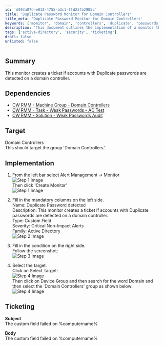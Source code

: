 ```yaml
---
id: 'd093a07d-e012-4755-a3c1-ffd234b2905c'
title: 'Duplicate Password Monitor for Domain Controllers'
title_meta: 'Duplicate Password Monitor for Domain Controllers'
keywords: ['monitor', 'domain', 'controllers', 'duplicate', 'passwords', 'ticket']
description: 'This document outlines the implementation of a monitor that creates a ticket when duplicate passwords are detected on a domain controller. It includes dependencies, target specifications, and step-by-step implementation instructions.'
tags: ['active-directory', 'security', 'ticketing']
draft: false
unlisted: false
---
```

## Summary

This monitor creates a ticket if accounts with Duplicate passwords are detected on a domain controller.

## Dependencies

- [CW RMM - Machine Group - Domain Controllers](https://proval.itglue.com/DOC-5078775-14036214)
- [CW RMM - Task - Weak Passwords - AD Test](https://proval.itglue.com/DOC-5078775-17546396)
- [CW RMM - Solution - Weak Passwords Audit](https://proval.itglue.com/DOC-5078775-17872310)

## Target

Domain Controllers  
This should target the group 'Domain Controllers.'

## Implementation

1. From the left bar select Alert Management -> Monitor  
   ![Step 1 Image](../../../static/img/Duplicate-Password-detected/image_1.png)  
   Then click 'Create Monitor'  
   ![Step 1 Image](../../../static/img/Duplicate-Password-detected/image_2.png)  

2. Fill in the mandatory columns on the left side.  
   Name: Duplicate Password detected  
   Description: This monitor creates a ticket if accounts with Duplicate passwords are detected on a domain controller.  
   Type: Custom Field  
   Severity: Critical Non-Impact Alerts  
   Family: Active Directory  
   ![Step 2 Image](../../../static/img/Duplicate-Password-detected/image_3.png)  

3. Fill in the condition on the right side.  
   Follow the screenshot:  
   ![Step 3 Image](../../../static/img/Duplicate-Password-detected/image_4.png)  

4. Select the target.  
   Click on Select Target:  
   ![Step 4 Image](../../../static/img/Duplicate-Password-detected/image_5.png)  
   Then click on Device Group and then search for the word Domain and then select the 'Domain Controllers' group as shown below:  
   ![Step 4 Image](../../../static/img/Duplicate-Password-detected/image_6.png)  

## Ticketing

**Subject**  
The custom field failed on %computername%

**Body**  
The custom field failed on %computername%











